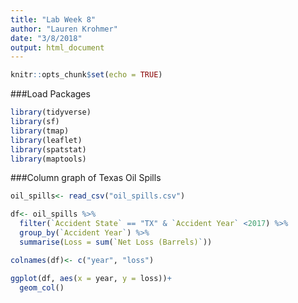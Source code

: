```yaml
---
title: "Lab Week 8"
author: "Lauren Krohmer"
date: "3/8/2018"
output: html_document
---
```


```r
knitr::opts_chunk$set(echo = TRUE)
```

###Load Packages

```r
library(tidyverse)
library(sf)
library(tmap)
library(leaflet)
library(spatstat)
library(maptools)

```


###Column graph of Texas Oil Spills

```r
oil_spills<- read_csv("oil_spills.csv")

df<- oil_spills %>% 
  filter(`Accident State` == "TX" & `Accident Year` <2017) %>% 
  group_by(`Accident Year`) %>% 
  summarise(Loss = sum(`Net Loss (Barrels)`))

colnames(df)<- c("year", "loss")

ggplot(df, aes(x = year, y = loss))+
  geom_col()

```







